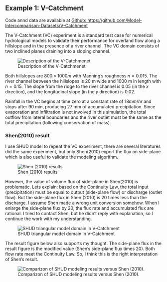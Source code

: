 
## Example 1: V-Catchment
Code annd data are available at
[Github: https://github.com/Model-Intercomparison-Datasets/V-Catchment](https://github.com/Model-Intercomparison-Datasets/V-Catchment)

The V-Catchment (VC) experiment is a standard test case for numerical hydrological models to validate their performance for overland flow along a hillslope and in the presence of a river channel.
The VC domain consists of two inclined planes draining into a sloping channel. 

![Description of the V-Catchmenet](Fig/Example/vCat/Vcat.png)

Both hillslopes are $800 \times 1000 m$ with Manning's roughness $n=0.015$.  The river channel between the hillslopes is $20$ m wide and $1000$ m in length with $n=0.15$. The slope from the ridge to the river channel is 0.05 (in the $x$ direction), and the longitudinal slope (in the $y$ direction) is 0.02.

Rainfall in the VC begins at time zero at a constant rate of $18 mm/hr$ and stops after 90 min, producing $27$ mm of accumulated precipitation. Since evaporation and infiltration is not involved in this simulation, the total outflow from lateral boundaries and the river outlet must be the same as the total precipitation (following conservation of mass).  


### Shen(2010) result

I use SHUD model to repeat the VC experiment, there are several literatures did the same experiment, but only Shen(2010) export the flux on side-plane which is also useful to validate the modeling algorithm. 

![Shen (2010) results](Fig/Example/vCat/Shen2010.png)

However, the value of volume flux of side-plane in Shen(2010) is problematic. Lets explain: based on the Continuity Law, the total input (precipitation) must be equal to output (side-plane flow) or discharge (outlet flow). But the side-plane flux in Shen (2010) is 20 times less than the discharge. I assume Shen made a wrong unit conversion somehow. When I enlarge the side-plane flux by 20, the flux rate and accumulated flux are rational. I tried to contact Shen, but he didn't reply with explanation, so I continue the work with my understanding.

![SHUD triangular model domain in V-Catchment](Fig/Example/vCat/vc_mesh.png)


The result figure below also supports my thought. The side-plane flux in the result figure is the modified value (Shen's side-plane flux times 20). Both flow rate meet the Continuity Law. So, I think this is the right interpretation of Shen's result.

![Comparizon of SHUD modeling results versus Shen (2010).](Fig/Example/vCat/vcat_vs_vs.png)


